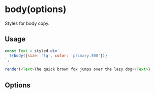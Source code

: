 
# body(options)

Styles for body copy.

## Usage

```js
const Text = styled.div`
  ${body({size: 'lg', color: 'primary.500'})}
`;

render(<Text>The quick brown fox jumps over the lazy dog</Text>)
```

## Options

<PropTable>
  <PropTable.Entry name="size" type={'"lg" | "md" | "sm" | "xs"'} description="The body copy size."/>
  <PropTable.Entry name="color" type={'string'} description="The body copy color."/>
</PropTable>

